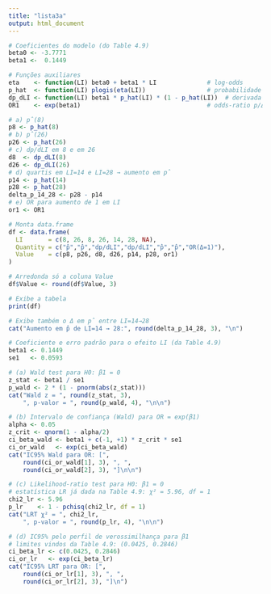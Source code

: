 ```yaml
---
title: "lista3a"
output: html_document
---
```


```r
# Coeficientes do modelo (do Table 4.9)
beta0 <- -3.7771
beta1 <-  0.1449

# Funções auxiliares
eta    <- function(LI) beta0 + beta1 * LI              # log‑odds
p_hat  <- function(LI) plogis(eta(LI))                 # probabilidade predita
dp_dLI <- function(LI) beta1 * p_hat(LI) * (1 - p_hat(LI))  # derivada dp/dLI
OR1    <- exp(beta1)                                   # odds‐ratio p/ΔLI=1

# a) p̂(8)
p8 <- p_hat(8)
# b) p̂(26)
p26 <- p_hat(26)
# c) dp/dLI em 8 e em 26
d8  <- dp_dLI(8)
d26 <- dp_dLI(26)
# d) quartis em LI=14 e LI=28 → aumento em p̂
p14 <- p_hat(14)
p28 <- p_hat(28)
delta_p_14_28 <- p28 - p14
# e) OR para aumento de 1 em LI
or1 <- OR1

# Monta data.frame
df <- data.frame(
  LI       = c(8, 26, 8, 26, 14, 28, NA),
  Quantity = c("p̂","p̂","dp/dLI","dp/dLI","p̂","p̂","OR(Δ=1)"),
  Value    = c(p8, p26, d8, d26, p14, p28, or1)
)

# Arredonda só a coluna Value
df$Value <- round(df$Value, 3)

# Exibe a tabela
print(df)

# Exibe também o Δ em p̂ entre LI=14→28
cat("Aumento em p̂ de LI=14 → 28:", round(delta_p_14_28, 3), "\n")
```

```r
# Coeficiente e erro padrão para o efeito LI (da Table 4.9)
beta1 <- 0.1449
se1   <- 0.0593

# (a) Wald test para H0: β1 = 0
z_stat <- beta1 / se1
p_wald <- 2 * (1 - pnorm(abs(z_stat)))
cat("Wald z = ", round(z_stat, 3),
    ", p‑valor = ", round(p_wald, 4), "\n\n")

# (b) Intervalo de confiança (Wald) para OR = exp(β1)
alpha <- 0.05
z_crit <- qnorm(1 - alpha/2)
ci_beta_wald <- beta1 + c(-1, +1) * z_crit * se1
ci_or_wald   <- exp(ci_beta_wald)
cat("IC95% Wald para OR: [",
    round(ci_or_wald[1], 3), ", ",
    round(ci_or_wald[2], 3), "]\n\n")

# (c) Likelihood‑ratio test para H0: β1 = 0
# estatística LR já dada na Table 4.9: χ² = 5.96, df = 1
chi2_lr <- 5.96
p_lr    <- 1 - pchisq(chi2_lr, df = 1)
cat("LRT χ² = ", chi2_lr,
    ", p‑valor = ", round(p_lr, 4), "\n\n")

# (d) IC95% pelo perfil de verossimilhança para β1
# limites vindos da Table 4.9: (0.0425, 0.2846)
ci_beta_lr <- c(0.0425, 0.2846)
ci_or_lr   <- exp(ci_beta_lr)
cat("IC95% LRT para OR: [",
    round(ci_or_lr[1], 3), ", ",
    round(ci_or_lr[2], 3), "]\n")

```


